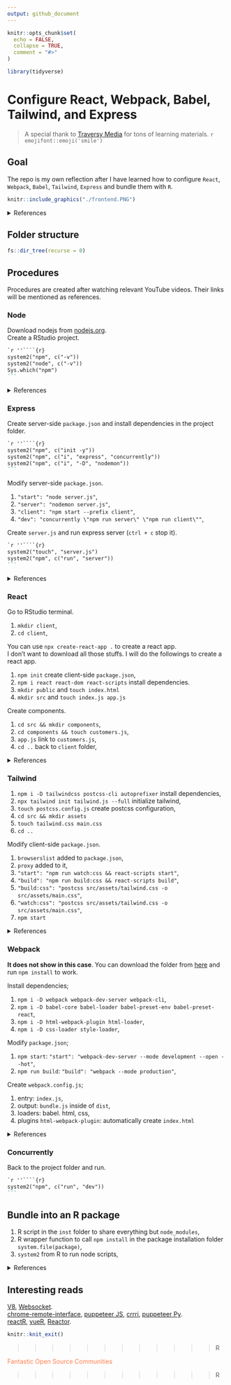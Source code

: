 ```yaml
---
output: github_document
---
```



```r
knitr::opts_chunk$set(
  echo = FALSE, 
  collapse = TRUE,
  comment = "#>"
)

library(tidyverse)
```


# Configure React, Webpack, Babel, Tailwind, and Express


> A special thank to [Traversy Media](https://www.youtube.com/c/TraversyMedia/videos) for tons of learning materials. `r emojifont::emoji('smile')`   


## Goal


The repo is my own reflection after I have learned how to configure `React`, `Webpack`, `Babel`, `Tailwind`, `Express` and bundle them with `R`. 


```r
knitr::include_graphics("./frontend.PNG")
```


<details>
<summary>
References
</summary>
<a href="https://www.youtube.com/watch?v=SBB1YtwODT0">Web Development in 2020 - A complete roadmap</a>
</details>


## Folder structure


```r
fs::dir_tree(recurse = 0)
```


## Procedures 


Procedures are created after watching relevant YouTube videos. Their links will be mentioned as references.


### Node


Download nodejs from [nodejs.org](https://nodejs.org/en/download/).    
Create a RStudio project.


````markdown
`r ''````{r}
system2("npm", c("-v"))
system2("node", c("-v"))
Sys.which("npm")
```
````

<details>
<summary>
References
</summary>
<a href="https://www.youtube.com/watch?v=jHDhaSSKmB0">NPM Crash Course 2017</a><br>
</details>


### Express


Create server-side `package.json` and install dependencies in the project folder.


````markdown
`r ''````{r}
system2("npm", c("init -y"))
system2("npm", c("i", "express", "concurrently"))
system2("npm", c("i", "-D", "nodemon"))
```
````

Modify server-side `package.json`. 


1. `"start": "node server.js"`,
2. `"server": "nodemon server.js"`,
3. `"client": "npm start --prefix client"`,
4. `"dev": "concurrently \"npm run server\" \"npm run client\""`,


Create `server.js` and run express server (`ctrl + c` stop it). 


````markdown
`r ''````{r}
system2("touch", "server.js")
system2("npm", c("run", "server"))
```
````

<details>
<summary>
References
</summary>
<a href="https://www.youtube.com/watch?v=L72fhGm1tfE">Express JS Crash Course 2019</a><br>
<a href="https://www.youtube.com/watch?v=v0t42xBIYIs">React & Express Starter Pack 2018</a>
</details>


### React


Go to RStudio terminal.


1. `mkdir client`, 
2. `cd client`, 


You can use `npx create-react-app .` to create a react app.    
I don't want to download all those stuffs. I will do the followings to create a react app. 


1. `npm init` create client-side `package.json`, 
2. `npm i react react-dom react-scripts` install dependencies.
3. `mkdir public` and ` touch index.html`
4. `mkdir src` and `touch index.js app.js`


Create components.


1. `cd src && mkdir components`, 
2. `cd components && touch customers.js`, 
3. `app.js` link to `customers.js`, 
4. `cd ..` back to `client` folder, 


<details>
<summary>
References
</summary>
<a href="https://www.youtube.com/watch?v=sBws8MSXN7A">React JS Crash Course 2019</a>
</details>


### Tailwind


1. `npm i -D tailwindcss postcss-cli autoprefixer` install dependencies, 
2. `npx tailwind init tailwind.js --full` initialize tailwind, 
3. `touch postcss.config.js` create postcss configuration, 
4. `cd src && mkdir assets`
5. `touch tailwind.css main.css`
6. `cd ..`


Modify client-side `package.json`. 


1. `browserslist` added to `package.json`, 
2. `proxy` added to it,
3. `"start": "npm run watch:css && react-scripts start"`,
4. `"build": "npm run build:css && react-scripts build"`,
5. `"build:css": "postcss src/assets/tailwind.css -o src/assets/main.css"`,
6. `"watch:css": "postcss src/assets/tailwind.css -o src/assets/main.css"`, 
7. `npm start`


<details>
<summary>
References
</summary>
<a href="https://www.youtube.com/watch?v=FiGmAI5e91M">React & Tailwind CSS 2020</a>
</details>


### Webpack


**It does not show in this case**. You can download the folder from [here](https://github.com/stewartli/reactjs/tree/master/st_frontend) and run `npm install` to work. 


Install dependencies;


1. `npm i -D webpack webpack-dev-server webpack-cli`, 
2. `npm i -D babel-core babel-loader babel-preset-env babel-preset-react`, 
3. `npm i -D html-webpack-plugin html-loader`, 
4. `npm i -D css-loader style-loader`, 


Modify `package.json`;


1. `npm start`: `"start": "webpack-dev-server --mode development --open --hot"`, 
2. `npm run build`: `"build": "webpack --mode production"`, 


Create `webpack.config.js`;


1. entry: `index.js`,  
2. output: `bundle.js` inside of `dist`, 
3. loaders: babel. html, css,   
4. plugins `html-webpack-plugin`: automatically create `index.html`


<details>
<summary>
References
</summary>
<a href="https://www.youtube.com/watch?v=deyxI-6C2u4">React & Webpack 4 From Scratch - No CLI 2018</a><br>
<a href="https://www.youtube.com/watch?v=lziuNMk_8eQ">Webpack Crash Course 2017</a><br>
<a href="https://github.com/babel/babel-loader/issues/616">Cannot find module 'babel-preset-env'</a><br>
<a href="https://www.robinwieruch.de/minimal-react-webpack-babel-setup">Set up React, Webpack, Babel 2019</a><br>
<a href="https://www.valentinog.com/blog/babel/">Tutorial set up React, webpack, Babel 2020</a>
</details>


### Concurrently


Back to the project folder and run. 


````markdown
`r ''````{r}
system2("npm", c("run", "dev"))
```
````

## Bundle into an R package


1. R script in the `inst` folder to share everything but `node_modules`,
2. R wrapper function to call `npm install` in the package installation folder `system.file(package)`, 
3. `system2` from R to run node scripts, 


<details>
<summary>
References
</summary>
<a href="https://colinfay.me/node-r-package/">ColinFay | node-minify</a><br>
<a href="https://github.com/JohnCoene/packer">JohnCoene | packer</a><br>
<a href="https://shiny.rstudio.com/articles/js-send-message.html">Shiny msg from the browser to the server</a><br>
<a href="https://shiny.rstudio.com/articles/js-build-widget.html">Shiny build a JavaScript based widget</a>
</details>


## Interesting reads


[V8](https://github.com/jeroen/V8), [Websocket](https://github.com/rstudio/websocket).        
[chrome-remote-interface](https://github.com/cyrus-and/chrome-remote-interface), [puppeteer JS](https://github.com/puppeteer/puppeteer), [crrri](https://rlesur.github.io/crrri/), [puppeteer Py](https://github.com/miyakogi/pyppeteer).     
[reactR](https://github.com/react-R/reactR), [vueR](https://github.com/vue-r/vueR), [Reactor](https://github.com/herbps10/reactor). 


```r
knitr::knit_exit()
```


>>>>>>>>>>>>R

<div style="color: coral; margin: auto;">
<span>Fantastic Open Source Communities</span> 
</div>

>>>>>>>>>>>>R




